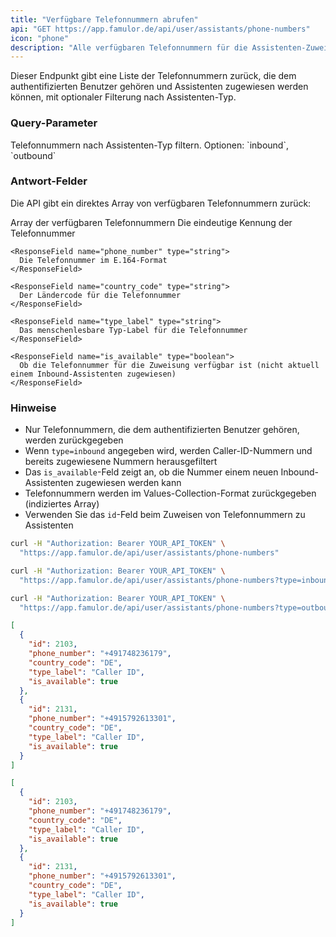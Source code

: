```yaml
---
title: "Verfügbare Telefonnummern abrufen"
api: "GET https://app.famulor.de/api/user/assistants/phone-numbers"
icon: "phone"
description: "Alle verfügbaren Telefonnummern für die Assistenten-Zuweisung abrufen"
---
```


Dieser Endpunkt gibt eine Liste der Telefonnummern zurück, die dem authentifizierten Benutzer gehören und Assistenten zugewiesen werden können, mit optionaler Filterung nach Assistenten-Typ.

### Query-Parameter

<ParamField query="type" type="string">
  Telefonnummern nach Assistenten-Typ filtern. Optionen: `inbound`, `outbound`
</ParamField>

### Antwort-Felder

Die API gibt ein direktes Array von verfügbaren Telefonnummern zurück:

<ResponseField name="array" type="array">
  Array der verfügbaren Telefonnummern

  <Expandable title="Telefonnummer-Eigenschaften">
    <ResponseField name="id" type="integer">
      Die eindeutige Kennung der Telefonnummer
    </ResponseField>

    <ResponseField name="phone_number" type="string">
      Die Telefonnummer im E.164-Format
    </ResponseField>

    <ResponseField name="country_code" type="string">
      Der Ländercode für die Telefonnummer
    </ResponseField>

    <ResponseField name="type_label" type="string">
      Das menschenlesbare Typ-Label für die Telefonnummer
    </ResponseField>

    <ResponseField name="is_available" type="boolean">
      Ob die Telefonnummer für die Zuweisung verfügbar ist (nicht aktuell einem Inbound-Assistenten zugewiesen)
    </ResponseField>
  </Expandable>
</ResponseField>

### Hinweise

- Nur Telefonnummern, die dem authentifizierten Benutzer gehören, werden zurückgegeben
- Wenn `type=inbound` angegeben wird, werden Caller-ID-Nummern und bereits zugewiesene Nummern herausgefiltert
- Das `is_available`-Feld zeigt an, ob die Nummer einem neuen Inbound-Assistenten zugewiesen werden kann
- Telefonnummern werden im Values-Collection-Format zurückgegeben (indiziertes Array)
- Verwenden Sie das `id`-Feld beim Zuweisen von Telefonnummern zu Assistenten

<RequestExample>

```bash Alle verfügbaren Telefonnummern
curl -H "Authorization: Bearer YOUR_API_TOKEN" \
  "https://app.famulor.de/api/user/assistants/phone-numbers"
```

```bash Nur für Inbound-Assistenten verfügbare Nummern
curl -H "Authorization: Bearer YOUR_API_TOKEN" \
  "https://app.famulor.de/api/user/assistants/phone-numbers?type=inbound"
```

```bash Nur für Outbound-Assistenten verfügbare Nummern
curl -H "Authorization: Bearer YOUR_API_TOKEN" \
  "https://app.famulor.de/api/user/assistants/phone-numbers?type=outbound"
```

</RequestExample>

<ResponseExample>

```json 200 Response
[
  {
    "id": 2103,
    "phone_number": "+491748236179",
    "country_code": "DE",
    "type_label": "Caller ID",
    "is_available": true
  },
  {
    "id": 2131,
    "phone_number": "+4915792613301",
    "country_code": "DE",
    "type_label": "Caller ID",
    "is_available": true
  }
]
```

```json Nur Inbound-verfügbare Nummern
[
  {
    "id": 2103,
    "phone_number": "+491748236179",
    "country_code": "DE",
    "type_label": "Caller ID",
    "is_available": true
  },
  {
    "id": 2131,
    "phone_number": "+4915792613301",
    "country_code": "DE",
    "type_label": "Caller ID",
    "is_available": true
  }
]
```

</ResponseExample>
